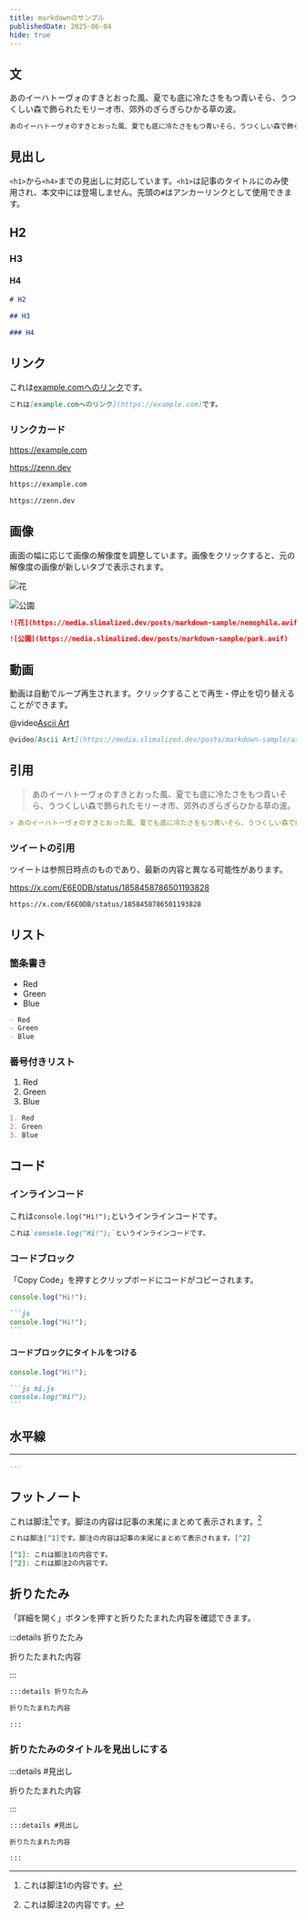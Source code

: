 ```yaml
---
title: markdownのサンプル
publishedDate: 2025-06-04
hide: true
---
```


## 文

あのイーハトーヴォのすきとおった風、夏でも底に冷たさをもつ青いそら、うつくしい森で飾られたモリーオ市、郊外のぎらぎらひかる草の波。


```markdown
あのイーハトーヴォのすきとおった風、夏でも底に冷たさをもつ青いそら、うつくしい森で飾られたモリーオ市、郊外のぎらぎらひかる草の波。
```

## 見出し

`<h1>`から`<h4>`までの見出しに対応しています。`<h1>`は記事のタイトルにのみ使用され、本文中には登場しません。先頭の`#`はアンカーリンクとして使用できます。

## H2

### H3

#### H4

```markdown
# H2

## H3

### H4
```

## リンク

これは[example.comへのリンク](https://example.com)です。

```markdown
これは[example.comへのリンク](https://example.com)です。
```

### リンクカード

https://example.com

https://zenn.dev

```markdown
https://example.com

https://zenn.dev
```

## 画像

画面の幅に応じて画像の解像度を調整しています。画像をクリックすると、元の解像度の画像が新しいタブで表示されます。

![花](https://media.slimalized.dev/posts/markdown-sample/nemophila.avif)

![公園](https://media.slimalized.dev/posts/markdown-sample/park.avif)

```markdown
![花](https://media.slimalized.dev/posts/markdown-sample/nemophila.avif)

![公園](https://media.slimalized.dev/posts/markdown-sample/park.avif)
```

## 動画

動画は自動でループ再生されます。クリックすることで再生・停止を切り替えることができます。

@video[Ascii Art](https://media.slimalized.dev/posts/markdown-sample/ascii-art.mp4)

```markdown
@video[Ascii Art](https://media.slimalized.dev/posts/markdown-sample/ascii-art.mp4)
```

## 引用

> あのイーハトーヴォのすきとおった風、夏でも底に冷たさをもつ青いそら、うつくしい森で飾られたモリーオ市、郊外のぎらぎらひかる草の波。

```markdown
> あのイーハトーヴォのすきとおった風、夏でも底に冷たさをもつ青いそら、うつくしい森で飾られたモリーオ市、郊外のぎらぎらひかる草の波。
```

### ツイートの引用

ツイートは参照日時点のものであり、最新の内容と異なる可能性があります。

https://x.com/E6E0DB/status/1858458786501193828

```markdown
https://x.com/E6E0DB/status/1858458786501193828
```

## リスト

### 箇条書き

- Red
- Green
- Blue

```markdown
- Red
- Green
- Blue
```

### 番号付きリスト

1. Red
2. Green
3. Blue

```markdown
1. Red
2. Green
3. Blue
```

## コード

### インラインコード

これは`console.log("Hi!");`というインラインコードです。

```markdown
これは`console.log("Hi!");`というインラインコードです。
```

### コードブロック

「Copy Code」を押すとクリップボードにコードがコピーされます。

```js
console.log("Hi!");
```

````markdown
```js
console.log("Hi!");
```
````

#### コードブロックにタイトルをつける

```js hi.js
console.log("Hi!");
```

````markdown
```js hi.js
console.log("Hi!");
```
````

## 水平線

---

```markdown
---
```

## フットノート

これは脚注[^1]です。脚注の内容は記事の末尾にまとめて表示されます。[^2]

[^1]: これは脚注1の内容です。
[^2]: これは脚注2の内容です。

```markdown
これは脚注[^1]です。脚注の内容は記事の末尾にまとめて表示されます。[^2]

[^1]: これは脚注1の内容です。
[^2]: これは脚注2の内容です。
```

## 折りたたみ

「詳細を開く」ボタンを押すと折りたたまれた内容を確認できます。

:::details 折りたたみ

折りたたまれた内容

:::

````md
:::details 折りたたみ

折りたたまれた内容

:::
````

### 折りたたみのタイトルを見出しにする

:::details #見出し

折りたたまれた内容

:::

````md
:::details #見出し

折りたたまれた内容

:::
````
